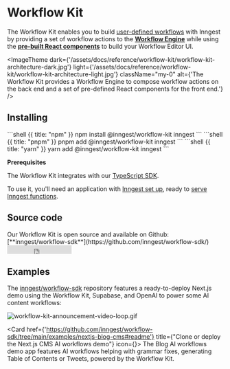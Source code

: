 

# Workflow Kit
The Workflow Kit enables you to build [user-defined workflows](/docs/guides/user-defined-workflows) with Inngest by providing a set of workflow actions to the **[Workflow Engine](/docs/reference/workflow-kit/engine)** while using the **[pre-built React components](/docs/reference/workflow-kit/components-api)** to build your Workflow Editor UI.


<ImageTheme
  dark={'/assets/docs/reference/workflow-kit/workflow-kit-architecture-dark.jpg'}
  light={'/assets/docs/reference/workflow-kit/workflow-kit-architecture-light.jpg'}
  className="my-0"
  alt={'The Workflow Kit provides a Workflow Engine to compose workflow actions on the back end and a set of pre-defined React components for the front end.'}
/>


## Installing


<CodeGroup>
```shell {{ title: "npm" }}
npm install @inngest/workflow-kit inngest
```
```shell {{ title: "pnpm" }}
pnpm add @inngest/workflow-kit inngest
```
```shell {{ title: "yarn" }}
yarn add @inngest/workflow-kit inngest
```
</CodeGroup>

<Callout>

**Prerequisites**

The Workflow Kit integrates with our [TypeScript SDK](/docs/reference/typescript).

To use it, you'll need an application with [Inngest set up](/docs/sdk/overview), ready to [serve Inngest functions](/docs/learn/serving-inngest-functions).

</Callout>


## Source code

<div className="flex items-center gap-2">
<div>
Our Workflow Kit is open source and available on Github: [**inngest/workflow-sdk**](https://github.com/inngest/workflow-sdk/)
</div>
<iframe src="https://ghbtns.com/github-btn.html?user=inngest&repo=workflow-sdk&type=star&count=true" frameborder="0" scrolling="0" width="150" height="20" title="GitHub"></iframe>
</div>

## Examples

The [inngest/workflow-sdk](https://github.com/inngest/workflow-sdk/) repository features a ready-to-deploy Next.js demo using the Workflow Kit, Supabase, and OpenAI to power some AI content workflows:

![workflow-kit-announcement-video-loop.gif](/assets/docs/reference/workflow-kit/workflow-demo.gif)

<CardGroup cols={1}>

<Card href={'https://github.com/inngest/workflow-sdk/tree/main/examples/nextjs-blog-cms#readme'} title={"Clone or deploy the Next.js CMS AI workflows demo"} icon={<GithubIcon className="text-basis h-4 w-4" />}>
     The Blog AI workflows demo app features AI workflows helping with grammar fixes, generating Table of Contents or Tweets, powered by the Workflow Kit.
</Card>

</CardGroup>